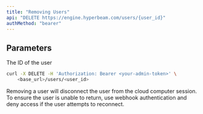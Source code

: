 ```yaml
---
title: "Removing Users"
api: "DELETE https://engine.hyperbeam.com/users/{user_id}"
authMethod: "bearer"
---
```


## Parameters

<Param path="user_id" type="string" required>
  The ID of the user
</Param>

<RequestExample>

```bash cURL
curl -X DELETE -H 'Authorization: Bearer <your-admin-token>' \
    <base_url>/users/<user_id>
```

</RequestExample>

Removing a user will disconnect the user from the cloud computer session. To ensure the user is unable to return, use webhook authentication and deny access if the user attempts to reconnect.
